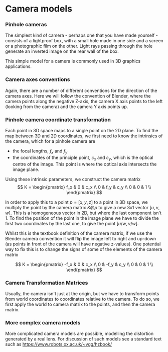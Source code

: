 # Camera models

### Pinhole cameras

The simplest kind of camera - perhaps one that you have made yourself - consists of a lightproof box, with a small hole made in one side and a screen or a photographic film on the other. Light rays passing through the hole generate an inverted image on the rear wall of the box.

This simple model for a camera is commonly used in 3D graphics applications.


### Camera axes conventions

Again, there are a number of different conventions for the direction of the camera axes. Here we will follow the convention of Blender, where the camera points along the negative Z-axis, the camera X axis points to the left (looking from the camera) and the camera Y axis points up.

### Pinhole camera coordinate transformation

Each point in 3D space maps to a single point on the 2D plane. To find the map between 3D and 2D coordinates, we first need to know the intrinsics of the camera, which for a pinhole camera are
 - the focal lengths, $f_x$ and $f_y$ 
 - the coordinates of the principle point, $c_x$ and $c_y$, which is the optical centre of the image. This point is where the optical axis intersects the image plane.
 
 Using these intrinsic parameters, we construct the camera matrix
 $$
K = \begin{pmatrix}
f_x & 0 & c_x  \\
0 & f_y & c_y  \\
0 & 0 & 1  \\
\end{pmatrix}
$$
 
In order to apply this to a point $p=[x,y,z]$ to a point in 3D space, we multiply the point by the camera matrix $K @ p$ to give a new 3x1 vector $[u,v,w]$. This is a homogeneous vector in 2D, but where the last component isn't 1. To find the position of the point in the image plane we have to divide the first two coordinates by the last one, to give the point $[u/w, v/w]$.

Whilst this is the textbook definition of the camera matrix, if we use the Blender camera convention it will flip the image left to right and up-down (as points in front of the camera will have negative z-values). One potential way to fix this is to change the signs of some of the elements of the camera matrix

 $$
K = \begin{pmatrix}
-f_x & 0 & c_x  \\
0 & -f_y & c_y  \\
0 & 0 & 1  \\
\end{pmatrix}
$$

### Camera Transformation Matrices

Usually, the camera isn't just at the origin, but we have to transform points from world coordinates to coordinates relative to the camera. To do so, we first apply the world to camera matrix to the points, and then the camera matrix.

### More complex camera models

More complicated camera models are possible, modelling the distortion generated by a real lens. For discussion of such models see a standard text such as https://www.robots.ox.ac.uk/~vgg/hzbook/



